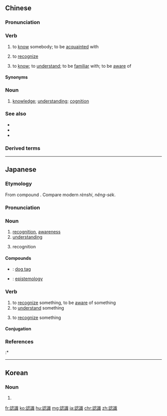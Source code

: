{{also|认识}}
==Chinese==
{{zh-forms|s=认识}}

===Pronunciation===
{{zh-pron
|m=rènshi
|ma=y
|c=jing6 sik1
|h=pfs=ngin-sṳt
|md=nêng-sék
|mn=qz:līn-siak/kh:jīn-sek/tp,xm:līn-sek/zz:jīn-sit

|w=3nyin seq
|cat=v,n
}}

===Verb===
{{zh-verb}}

# {{lb|zh|Mandarin}} to [[know]] somebody; to be [[acquainted]] with
#: {{zh-x|他 是 通過 電腦 紅娘 認識{shi} 他 妻子{zi} 的。|He '''met''' his wife through a computer dating agency.}}
# to [[recognize]]
#: {{zh-x|好像 他 根本 就 不 認識{shi} 周圍 的 任何 人。|It seems he does not '''recognize''' any people around him.}}
# to [[know]]; to [[understand]]; to be [[familiar]] with; to be [[aware]] of
#: {{zh-x|你 認識{shi} 所有 的 字母 嗎？|Do you '''know''' your ABCs?}}
#: {{zh-x|現在 越來越 多 的 人 認識{shi} 到 環境保護 的 重要性。|Now more and more people are '''aware''' of the importance of environmental protection.}}
#: {{zh-x|你 不 認識{shi} 字 嗎？|Can't you '''read'''?}}

====Synonyms====
{{zh-dial}}

===Noun===
{{zh-noun}}

# [[knowledge]]; [[understanding]]; [[cognition]]
#: {{zh-x|認識{shi} 過程|'''cognitive''' process}}

===See also===
* {{zh-l|曉得}}
* {{zh-l|知道}}
* {{zh-l|識認}}

===Derived terms===
{{zh-der|認識論}}

{{zh-cat|Beginning}}

----

==Japanese==
{{ja-kanjitab|にん|しき|yomi=on}}

===Etymology===
From {{etyl|ojp|ja|sort=にんしき}} compound {{m|zh|認識|tr=nyin<sup>H</sup> syik|lit=know, recognize; know, remember}}. Compare modern {{etyl|cmn|-}} ''rènshi'', {{etyl|cdo|-}} ''nêng-sék''.

===Pronunciation===
{{ja-pron|yomi=goon|にんしき|acc=0|dev=3|acc_ref=DJR,NHK}}

===Noun===
{{ja-noun|にんしき}}

# [[recognition]], [[awareness]]
# [[understanding]]
# {{lb|ja|sort=にんしき|computing}} recognition

====Compounds====
* {{ja-r|認識票|にんしきひょう}}: [[dog tag]]
* {{ja-r|認識論|にんしきろん}}: [[epistemology]]

===Verb===
{{ja-verb-suru|tr=trans|にんしき}}

# to [[recognize]] something, to be [[aware]] of something
# to [[understand]] something
# {{lb|ja|computing|sort=にんしき}} to [[recognize]] something

====Conjugation====
{{ja-suru|にんしき}}

===References===
<references/>
:* {{R:Shogakukan}}

----

==Korean==
{{ko-hanjatab}}

===Noun===
{{ko-noun|hangeul=인식}}

# {{hanja form of|인식|[[recognition]]}}

[[fr:認識]]
[[ko:認識]]
[[hu:認識]]
[[mg:認識]]
[[ja:認識]]
[[chr:認識]]
[[zh:認識]]